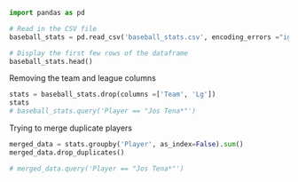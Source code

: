 

```python
import pandas as pd

# Read in the CSV file
baseball_stats = pd.read_csv('baseball_stats.csv', encoding_errors ="ignore")

# Display the first few rows of the dataframe
baseball_stats.head()
```


Removing the team and league columns 


```python
stats = baseball_stats.drop(columns =['Team', 'Lg'])
stats
# baseball_stats.query('Player == "Jos Tena*"')
```

Trying to merge duplicate players
```python
merged_data = stats.groupby('Player', as_index=False).sum()
merged_data.drop_duplicates()

# merged_data.query('Player == "Jos Tena*"')
```